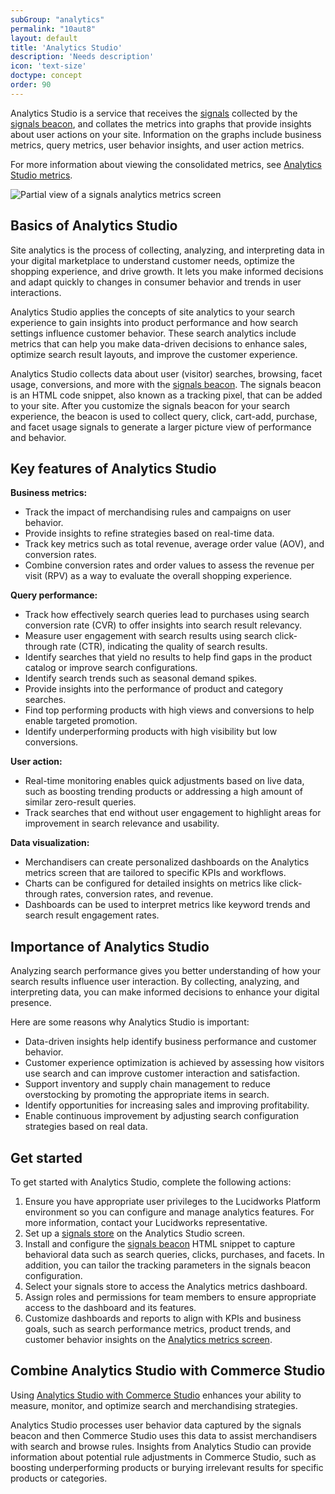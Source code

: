 ```yaml
---
subGroup: "analytics"
permalink: "10aut8"
layout: default
title: 'Analytics Studio'
description: 'Needs description'
icon: 'text-size'
doctype: concept
order: 90
---
```


Analytics Studio is a service that receives the [signals](/lw-platform/analytics/0le96f/signals) collected by the [signals beacon](/lw-platform/analytics/k649vy/signals-beacon), and collates the metrics into graphs that provide insights about user actions on your site. Information on the graphs include business metrics, query metrics, user behavior insights, and user action metrics.

For more information about viewing the consolidated metrics, see [Analytics Studio metrics](/lw-platform/analytics/xcd2n5/metrics).

![Partial view of a signals analytics metrics screen](/assets/images/lw-platform/analytics/signals-analytics.png)

## Basics of Analytics Studio 

Site analytics is the process of collecting, analyzing, and interpreting data in your digital marketplace to understand customer needs, optimize the shopping experience, and drive growth. It lets you make informed decisions and adapt quickly to changes in consumer behavior and trends in user interactions.

Analytics Studio applies the concepts of site analytics to your search experience to gain insights into product performance and how search settings influence customer behavior. These search analytics include metrics that can help you make data-driven decisions to enhance sales, optimize search result layouts, and improve the customer experience.

Analytics Studio collects data about user (visitor) searches, browsing, facet usage, conversions, and more with the [signals beacon](/lw-platform/analytics/k649vy/signals-beacon). The signals beacon is an HTML code snippet, also known as a tracking pixel, that can be added to your site. After you customize the signals beacon for your search experience, the beacon is used to collect query, click, cart-add, purchase, and facet usage signals to generate a larger picture view of performance and behavior. 

## Key features of Analytics Studio

**Business metrics:**

* Track the impact of merchandising rules and campaigns on user behavior.
* Provide insights to refine strategies based on real-time data.
* Track key metrics such as total revenue, average order value (AOV), and conversion rates.
* Combine conversion rates and order values to assess the revenue per visit (RPV) as a way to evaluate the overall shopping experience.

**Query performance:**

* Track how effectively search queries lead to purchases using search conversion rate (CVR) to offer insights into search result relevancy.
* Measure user engagement with search results using search click-through rate (CTR), indicating the quality of search results.
* Identify searches that yield no results to help find gaps in the product catalog or improve search configurations.
* Identify search trends such as seasonal demand spikes.
* Provide insights into the performance of product and category searches.
* Find top performing products with high views and conversions to help enable targeted promotion.
* Identify underperforming products with high visibility but low conversions.

**User action:**

* Real-time monitoring enables quick adjustments based on live data, such as boosting trending products or addressing a high amount of similar zero-result queries.
* Track searches that end without user engagement to highlight areas for improvement in search relevance and usability.

**Data visualization:**

* Merchandisers can create personalized dashboards on the Analytics metrics screen that are tailored to specific KPIs and workflows.
* Charts can be configured for detailed insights on metrics like click-through rates, conversion rates, and revenue. 
* Dashboards can be used to interpret metrics like keyword trends and search result engagement rates.

## Importance of Analytics Studio

Analyzing search performance gives you better understanding of how your search results influence user interaction.
By collecting, analyzing, and interpreting data, you can make informed decisions to enhance your digital presence. 

Here are some reasons why Analytics Studio is important:

* Data-driven insights help identify business performance and customer behavior.
* Customer experience optimization is achieved by assessing how visitors use search and can improve customer interaction and satisfaction.
* Support inventory and supply chain management to reduce overstocking by promoting the appropriate items in search.
* Identify opportunities for increasing sales and improving profitability.
* Enable continuous improvement by adjusting search configuration strategies based on real data.

## Get started

To get started with Analytics Studio, complete the following actions:

1. Ensure you have appropriate user privileges to the Lucidworks Platform environment so you can configure and manage analytics features. For more information, contact your Lucidworks representative.
2. Set up a [signals store](/lw-platform/analytics/88pjp2/signals-store) on the Analytics Studio screen.
3. Install and configure the [signals beacon](/lw-platform/analytics/k649vy/signals-beacon) HTML snippet to capture behavioral data such as search queries, clicks, purchases, and facets. In addition, you can tailor the tracking parameters in the signals beacon configuration.
4. Select your signals store to access the Analytics metrics dashboard. 
5. Assign roles and permissions for team members to ensure appropriate access to the dashboard and its features.
6. Customize dashboards and reports to align with KPIs and business goals, such as search performance metrics, product trends, and customer behavior insights on the [Analytics metrics screen](/lw-platform/analytics/xcd2n5/metrics).

## Combine Analytics Studio with Commerce Studio

Using [Analytics Studio with Commerce Studio](/lw-platform/analytics/kvidem/analytics-studio-and-commerce-studio) enhances your ability to measure, monitor, and optimize search and merchandising strategies. 

Analytics Studio processes user behavior data captured by the signals beacon and then Commerce Studio uses this data to assist merchandisers with search and browse rules. 
Insights from Analytics Studio can provide information about potential rule adjustments in Commerce Studio, such as boosting underperforming products or burying irrelevant results for specific products or categories.
